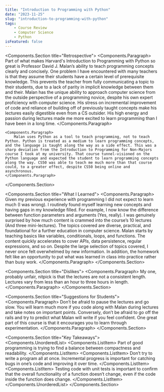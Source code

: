 ```yaml
---
title: "Introduction to Programming with Python"
date: "2023-11-25"
slug: "introduction-to-programming-with-python"
tags:
    - Course Review
    - Computer Science
    - Python
isFeatured: false
---
```



<Components.Section title="Retrospective">
    <Components.Paragraph>
        Part of what makes Harvard's Introduction to Programming with Python so great is Professor David J. Malan’s ability to teach programming concepts clearly and concisely. One problem I have encountered with many teachers is that they assume their students have a certain level of prerequisite knowledge. This prevents the teacher from fully communicating a topic to their students, due to a lack of parity in implicit knowledge between them and their. Malan has the unique ability to approach computer science from the outside perspective of a programming novice, despite his own expert proficiency with computer science. His stress on incremental improvement of code and reliance of building off of previously taught concepts make his lectures easily digestible even from a CS outsider. His high energy and passion during lectures made me more excited to learn programming than I have been in a long time.
    </Components.Paragraph>

    <Components.Paragraph>
        Malan uses Python as a tool to teach programming, not to teach Python. Python is treated as a medium to learn programming concepts, and the language is taught along the way as a side effect. This was a sharp deviation from the Introduction to Programming for Non-Majors course I took at my university. That course tunnel-visioned on the Python language and expected the student to learn programming concepts along the way. CS50 was able to teach me much more than that course could, to a greater effect, despite CS50 being online and asynchronous.
    </Components.Paragraph>
</Components.Section>

<Components.Section title="What I Learned">
    <Components.Paragraph>
        Given my previous experience with programming I did not expect to learn much (I was wrong). I routinely found myself learning new concepts and having gaps in my knowledge filled. For example, I now know the difference between function parameters and arguments (Yes, really). I was genuinely surprised by how much content is crammed into the course’s 10 lectures (And three mini-lectures). The topics covered are diverse, practical, and foundational for a further education in computer science. Malan starts by teaching basics like variables, conditionals, loops, and functions. The content quickly accelerates to cover APIs, data persistence, regular expressions, and so on. Despite the large selection of topics covered, I never once felt overwhelmed by new information. In addition, the homework felt like an opportunity to put what was learned in class into practice rather than busy work.
    </Components.Paragraph>
</Components.Section>

<Components.Section title="Dislikes">
    <Components.Paragraph>
        My one, probably unfair, nitpick is that the lectures are not a consistent length. Lectures vary from less than an hour to three hours in length.
    </Components.Paragraph>
</Components.Section>

<Components.Section title="Suggestions for Students">
    <Components.Paragraph>
        Don’t be afraid to pause the lectures and go slow. You will learn much more if you code along with Malan during lectures and take notes on important points. Conversely, don’t be afraid to go off the rails and try to predict what Malan will write if you feel confident. One great part of this course is that it encourages you to learn through experimentation.
    </Components.Paragraph>
</Components.Section>

<Components.Section title="Key Takeaways">
    <Components.UnorderedList>
        <Components.ListItem>
            Part of good programming is trying to find a balance between compactness and readability.
        </Components.ListItem>
        <Components.ListItem>
            Don’t try to write a program all at once. Incremental progress is important for catching bugs in one’s code and improving it over time.
        </Components.ListItem>
        <Components.ListItem>
            Testing code with unit tests is important to confirm that the overall functionality of a function doesn’t change, even if the code inside the function does change.
        </Components.ListItem>
    </Components.UnorderedList>
</Components.Section>